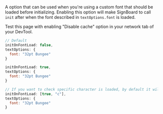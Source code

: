 
A option that can be used when you're using a custom font that should be loaded before initializing.
Enabling this option will make SignBoard to call `init` after when the font described in `textOptions.font` is loaded.

Test this page with enabling "Disable cache" option in your network tab of your DevTool.

<Columns>
  <ColumnItem is={6}>

  ```js
  // Default
  initOnFontLoad: false,
  textOptions: {
    font: "32pt Bungee"
  }
  ```

  </ColumnItem>
  <ColumnItem is={6}>
    <BlackSignBoard className="options-canvas" contentType="text" src="custom" textOptions={{ font: "32pt Bungee" }} />
  </ColumnItem>
</Columns>
<Columns>
  <ColumnItem is={6}>

  ```js
  initOnFontLoad: true,
  textOptions: {
    font: "32pt Bungee"
  }
  ```

  </ColumnItem>
  <ColumnItem is={6}>
    <BlackSignBoard className="options-canvas" contentType="text" src="custom" textOptions={{ font: "32pt Bungee" }} initOnFontLoad={true} />
  </ColumnItem>
</Columns>
<Columns>
  <ColumnItem is={6}>

  ```js
  // If you want to check specific character is loaded, by default it will check whether the character "a" is loaded
  initOnFontLoad: [true, "c"],
  textOptions: {
    font: "32pt Bungee"
  }
  ```

  </ColumnItem>
  <ColumnItem is={6}>
    <BlackSignBoard className="options-canvas" contentType="text" src="custom" textOptions={{ font: "32pt Bungee" }} initOnFontLoad={[true, "c"]} />
  </ColumnItem>
</Columns>
